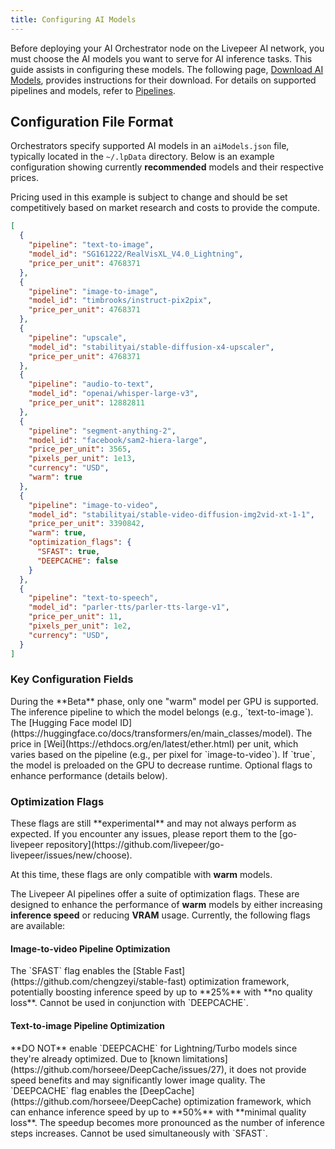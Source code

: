 ```yaml
---
title: Configuring AI Models
---
```


Before deploying your AI Orchestrator node on the Livepeer AI network, you must
choose the AI models you want to serve for AI inference tasks. This guide
assists in configuring these models. The following page,
[Download AI Models](/ai/orchestrators/models-download), provides instructions
for their download. For details on supported pipelines and models, refer to
[Pipelines](/ai/pipelines/text-to-image).

## Configuration File Format

Orchestrators specify supported AI models in an `aiModels.json` file, typically
located in the `~/.lpData` directory. Below is an example configuration showing
currently **recommended** models and their respective prices.

<Info>
  Pricing used in this example is subject to change and should be set
  competitively based on market research and costs to provide the compute.
</Info>

```json
[
  {
    "pipeline": "text-to-image",
    "model_id": "SG161222/RealVisXL_V4.0_Lightning",
    "price_per_unit": 4768371
  },
  {
    "pipeline": "image-to-image",
    "model_id": "timbrooks/instruct-pix2pix",
    "price_per_unit": 4768371
  },
  {
    "pipeline": "upscale",
    "model_id": "stabilityai/stable-diffusion-x4-upscaler",
    "price_per_unit": 4768371
  },
  {
    "pipeline": "audio-to-text",
    "model_id": "openai/whisper-large-v3",
    "price_per_unit": 12882811
  },
  {
    "pipeline": "segment-anything-2",
    "model_id": "facebook/sam2-hiera-large",
    "price_per_unit": 3565,
    "pixels_per_unit": 1e13,
    "currency": "USD",
    "warm": true
  },
  {
    "pipeline": "image-to-video",
    "model_id": "stabilityai/stable-video-diffusion-img2vid-xt-1-1",
    "price_per_unit": 3390842,
    "warm": true,
    "optimization_flags": {
      "SFAST": true,
      "DEEPCACHE": false
    }
  },
  {
    "pipeline": "text-to-speech",
    "model_id": "parler-tts/parler-tts-large-v1",
    "price_per_unit": 11,
    "pixels_per_unit": 1e2,
    "currency": "USD",
  }
]
```

### Key Configuration Fields

<Info>
  During the **Beta** phase, only one "warm" model per GPU is supported.
</Info>

<ParamField path="pipeline" type="string" required="true">
  The inference pipeline to which the model belongs (e.g., `text-to-image`).
</ParamField>
<ParamField path="model_id" type="string" required="true">
  The [Hugging Face model
  ID](https://huggingface.co/docs/transformers/en/main_classes/model).
</ParamField>
<ParamField path="price_per_unit" type="integer" required="true">
  The price in [Wei](https://ethdocs.org/en/latest/ether.html) per unit, which
  varies based on the pipeline (e.g., per pixel for `image-to-video`).
</ParamField>
<ParamField path="warm" type="boolean">
  If `true`, the model is preloaded on the GPU to decrease runtime.
</ParamField>
<ParamField path="optimization_flags" type="object">
  Optional flags to enhance performance (details below).
</ParamField>

### Optimization Flags

<Warning>
  These flags are still **experimental** and may not always perform as expected.
  If you encounter any issues, please report them to the [go-livepeer
  repository](https://github.com/livepeer/go-livepeer/issues/new/choose).
</Warning>

<Note>At this time, these flags are only compatible with **warm** models.</Note>

The Livepeer AI pipelines offer a suite of optimization flags. These are
designed to enhance the performance of **warm** models by either increasing
**inference speed** or reducing **VRAM** usage. Currently, the following flags
are available:

#### Image-to-video Pipeline Optimization

<ParamField path="SFAST" type="boolean">
  The `SFAST` flag enables the [Stable
  Fast](https://github.com/chengzeyi/stable-fast) optimization framework,
  potentially boosting inference speed by up to **25%** with **no quality
  loss**. Cannot be used in conjunction with `DEEPCACHE`.
</ParamField>

#### Text-to-image Pipeline Optimization

<Warning>
  **DO NOT** enable `DEEPCACHE` for Lightning/Turbo models since they're already
  optimized. Due to [known
  limitations](https://github.com/horseee/DeepCache/issues/27), it does not
  provide speed benefits and may significantly lower image quality.
</Warning>

<ParamField path="DEEPCACHE" type="boolean">
  The `DEEPCACHE` flag enables the
  [DeepCache](https://github.com/horseee/DeepCache) optimization framework,
  which can enhance inference speed by up to **50%** with **minimal quality
  loss**. The speedup becomes more pronounced as the number of inference steps
  increases. Cannot be used simultaneously with `SFAST`.
</ParamField>
